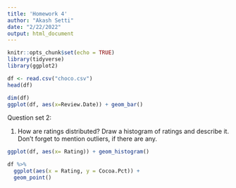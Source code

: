 ```yaml
---
title: 'Homework 4'
author: "Akash Setti"
date: "2/22/2022"
output: html_document
---
```


```r
knitr::opts_chunk$set(echo = TRUE)
library(tidyverse)
library(ggplot2)
```


```r
df <- read.csv("choco.csv")
head(df)
```

```r
dim(df)
ggplot(df, aes(x=Review.Date)) + geom_bar()
```
Question set 2:

1. How are ratings distributed? Draw a histogram of ratings and describe it. Don’t forget to mention outliers, if there are any.

```r
ggplot(df, aes(x= Rating)) + geom_histogram()
```
```r
df %>%
  ggplot(aes(x = Rating, y = Cocoa.Pct)) +
  geom_point()
```